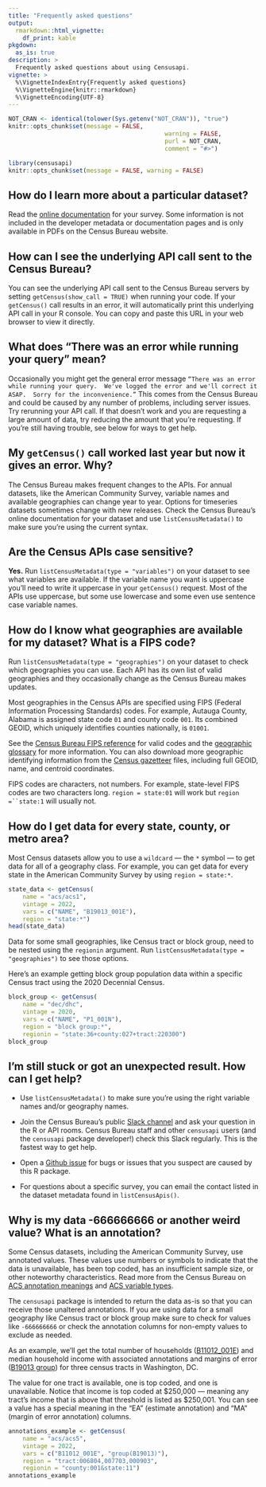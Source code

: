 ```yaml
---
title: "Frequently asked questions"
output: 
  rmarkdown::html_vignette:
    df_print: kable
pkgdown:
  as_is: true
description: >
  Frequently asked questions about using Censusapi.
vignette: >
  %\VignetteIndexEntry{Frequently asked questions}
  %\VignetteEngine{knitr::rmarkdown}
  %\VignetteEncoding{UTF-8}
---
```


```r
NOT_CRAN <- identical(tolower(Sys.getenv("NOT_CRAN")), "true")
knitr::opts_chunk$set(message = FALSE, 
											warning = FALSE,
											purl = NOT_CRAN,
											comment = "#>")
```

```r
library(censusapi)
knitr::opts_chunk$set(message = FALSE, warning = FALSE)
```

## How do I learn more about a particular dataset?

Read the [online documentation](https://www.census.gov/data/developers/data-sets.html) for your survey. Some information is not included in the developer metadata or documentation pages and is only available in PDFs on the Census Bureau website.

## How can I see the underlying API call sent to the Census Bureau?

You can see the underlying API call sent to the Census Bureau servers by setting `getCensus(show_call = TRUE)` when running your code. If your `getCensus()` call results in an error, it will automatically print this underlying API call in your R console. You can copy and paste this URL in your web browser to view it directly.

## What does “There was an error while running your query” mean?

Occasionally you might get the general error message `“There was an error while running your query.  We've logged the error and we'll correct it ASAP.  Sorry for the inconvenience.”` This comes from the Census Bureau and could be caused by any number of problems, including server issues. Try rerunning your API call. If that doesn't work and you are requesting a large amount of data, try reducing the amount that you're requesting. If you're still having trouble, see below for ways to get help.

## My `getCensus()` call worked last year but now it gives an error. Why?

The Census Bureau makes frequent changes to the APIs. For annual datasets, like the American Community Survey, variable names and available geographies can change year to year. Options for timeseries datasets sometimes change with new releases. Check the Census Bureau's online documentation for your dataset and use `listCensusMetadata()` to make sure you're using the current syntax.

## Are the Census APIs case sensitive?

**Yes.** Run `listCensusMetadata(type = "variables")` on your dataset to see what variables are available. If the variable name you want is uppercase you'll need to write it uppercase in your `getCensus()` request. Most of the APIs use uppercase, but some use lowercase and some even use sentence case variable names.

## How do I know what geographies are available for my dataset? What is a FIPS code?

Run `listCensusMetadata(type = "geographies")` on your dataset to check which geographies you can use. Each API has its own list of valid geographies and they occasionally change as the Census Bureau makes updates.

Most geographies in the Census APIs are specified using FIPS (Federal Information Processing Standards) codes. For example, Autauga County, Alabama is assigned state code `01` and county code `001`. Its combined GEOID, which uniquely identifies counties nationally, is `01001`.

See the [Census Bureau FIPS reference](https://www.census.gov/library/reference/code-lists/ansi.html) for valid codes and the [geographic glossary](https://www.census.gov/programs-surveys/geography/about/glossary.html) for more information. You can also download more geographic identifying information from the [Census gazetteer](https://www.census.gov/geographies/reference-files/time-series/geo/gazetteer-files.html) files, including full GEOID, name, and centroid coordinates.

FIPS codes are characters, not numbers. For example, state-level FIPS codes are two characters long. `region = state:01` will work but ``` region =``state:1 ``` will usually not.

## How do I get data for every state, county, or metro area?

Most Census datasets allow you to use a `wildcard` — the `*` symbol — to get data for all of a geography class. For example, you can get data for every state in the American Community Survey by using `region = state:*`.

```r
state_data <- getCensus(
	name = "acs/acs1", 
	vintage = 2022, 
	vars = c("NAME", "B19013_001E"), 
	region = "state:*")
head(state_data)
```

Data for some small geographies, like Census tract or block group, need to be nested using the `regionin` argument. Run `listCensusMetadata(type = "geographies")` to see those options.

Here's an example getting block group population data within a specific Census tract using the 2020 Decennial Census.

```r
block_group <- getCensus(
	name = "dec/dhc",
	vintage = 2020,
	vars = c("NAME", "P1_001N"),
	region = "block group:*",
	regionin = "state:36+county:027+tract:220300")
block_group
```

## I'm still stuck or got an unexpected result. How can I get help?

-   Use `listCensusMetadata()` to make sure you're using the right variable names and/or geography names.

-   Join the Census Bureau's public [Slack channel](https://uscensusbureau.slack.com/join/shared_invite/zt-2b2haoe2u-uWTAGW1zZffhZeXEvROFVA#/shared-invite/email) and ask your question in the R or API rooms. Census Bureau staff and other `censusapi` users (and the `censusapi` package developer!) check this Slack regularly. This is the fastest way to get help.

-   Open a [Github issue](https://github.com/hrecht/censusapi/issues) for bugs or issues that you suspect are caused by this R package.

-   For questions about a specific survey, you can email the contact listed in the dataset metadata found in `listCensusApis()`.

## Why is my data -666666666 or another weird value? What is an annotation?

Some Census datasets, including the American Community Survey, use annotated values. These values use numbers or symbols to indicate that the data is unavailable, has been top coded, has an insufficient sample size, or other noteworthy characteristics. Read more from the Census Bureau on [ACS annotation meanings](https://www.census.gov/data/developers/data-sets/acs-1year/notes-on-acs-estimate-and-annotation-values.html) and [ACS variable types](https://www.census.gov/data/developers/data-sets/acs-1year/notes-on-acs-api-variable-types.html).

The `censusapi` package is intended to return the data as-is so that you can receive those unaltered annotations. If you are using data for a small geography like Census tract or block group make sure to check for values like `-666666666` or check the annotation columns for non-empty values to exclude as needed.

As an example, we'll get the total number of households ([B11012_001E](https://api.census.gov/data/2022/acs/acs5/variables/B11012_001E.json)) and median household income with associated annotations and margins of error ([B19013 group](https://api.census.gov/data/2022/acs/acs5/groups/B19013.json)) for three census tracts in Washington, DC.

The value for one tract is available, one is top coded, and one is unavailable. Notice that income is top coded at \$250,000 — meaning any tract's income that is above that threshold is listed as \$250,001. You can see a value has a special meaning in the "EA" (estimate annotation) and "MA" (margin of error annotation) columns.

```r
annotations_example <- getCensus(
	name = "acs/acs5",
	vintage = 2022, 
	vars = c("B11012_001E", "group(B19013)"), 
	region = "tract:006804,007703,000903",
	regionin = "county:001&state:11")
annotations_example
```
